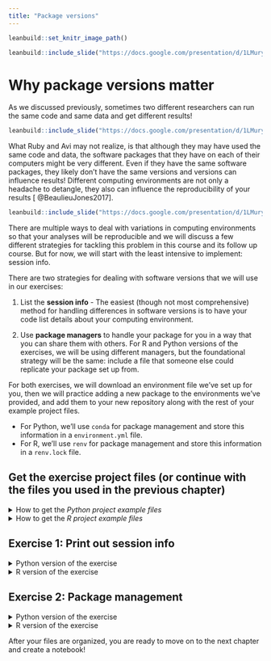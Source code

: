 ```yaml
---
title: "Package versions"
---
```


```r
leanbuild::set_knitr_image_path()
```

```r
leanbuild::include_slide("https://docs.google.com/presentation/d/1LMurysUhCjZb7DVF6KS9QmJ5NBjwWVjRn40MS9f2noE/edit#slide=id.gf62875ddf7_0_394")
```

# Why package versions matter

As we discussed previously, sometimes two different researchers can run the same code and same data and get different results!

```r
leanbuild::include_slide("https://docs.google.com/presentation/d/1LMurysUhCjZb7DVF6KS9QmJ5NBjwWVjRn40MS9f2noE/edit#slide=id.gf1accd298e_0_673")
```

What Ruby and Avi may not realize, is that although they may have used the same code and data, the software packages that they have on each of their computers might be very different. Even if they have the same software packages, they likely don't have the same versions and versions can influence results! Different computing environments are not only a headache to detangle, they also can influence the reproducibility of your results [ @BeaulieuJones2017].

```r
leanbuild::include_slide("https://docs.google.com/presentation/d/1LMurysUhCjZb7DVF6KS9QmJ5NBjwWVjRn40MS9f2noE/edit#slide=id.gf62875ddf7_0_404")
```

There are multiple ways to deal with variations in computing environments so that your analyses will be reproducible and we will discuss a few different strategies for tackling this problem in this course and its follow up course. But for now, we will start with the least intensive to implement: session info. 

There are two strategies for dealing with software versions that we will use in our exercises: 

1. List the **session info** - The easiest (though not most comprehensive) method for handling differences in software versions is to have your code list details about your computing environment.

2. Use **package managers** to handle your package for you in a way that you can share them with others. For R and Python versions of the exercises, we will be using different managers, but the foundational strategy will be the same: include a file that someone else could replicate your package set up from. 

For both exercises, we will download an environment file we've set up for you, then we will practice adding a new package to the environments we've provided, and add them to your new repository along with the rest of your example project files. 

- For Python, we'll use `conda` for package management and store this information in a `environment.yml` file. 
- For R, we'll use `renv` for package management and store this information in a `renv.lock` file. 

## Get the exercise project files (or continue with the files you used in the previous chapter)

<details> <summary>How to get the _Python project example files_</summary>
To get the _Python project example files_, [click this link](https://raw.githubusercontent.com/jhudsl/Reproducibility_in_Cancer_Informatics/main/chapter-zips/python-heatmap-chapt-6.zip).

```bash
mkdir -p chapter-zips
wget -O chapter-zips/python-heatmap-chapt-6.zip https://raw.githubusercontent.com/jhudsl/Reproducibility_in_Cancer_Informatics/main/chapter-zips/python-heatmap-chapt-6.zip
```

Now double click your chapter zip file to unzip. For Windows you may have to [follow these instructions](https://support.microsoft.com/en-us/windows/zip-and-unzip-files-f6dde0a7-0fec-8294-e1d3-703ed85e7ebc)).

```bash
unzip -o chapter-zips/python-heatmap-chapt-6.zip -d chapter-zips/
```
</details>

<details> <summary>How to get the _R project example files_</summary>
To get the _R project example files_, [click this link](https://raw.githubusercontent.com/jhudsl/Reproducibility_in_Cancer_Informatics/main/chapter-zips/r-heatmap-chapt-6.zip).

```bash
mkdir -p chapter-zips
wget -O chapter-zips/r-heatmap-chapt-6.zip https://raw.githubusercontent.com/jhudsl/Reproducibility_in_Cancer_Informatics/main/chapter-zips/r-heatmap-chapt-6.zip
```

Now double click your chapter zip file to unzip. For Windows you may have to [follow these instructions](https://support.microsoft.com/en-us/windows/zip-and-unzip-files-f6dde0a7-0fec-8294-e1d3-703ed85e7ebc)).

```bash
unzip -o chapter-zips/r-heatmap-chapt-6.zip -d chapter-zips/
```
</details>

## Exercise 1: Print out session info 

<details> <summary>Python version of the exercise</summary>

In your scientific notebook, you'll need to add two items.
1. Add the `import session_info` to a code chunk at the beginning of your notebook. 
2. Add `session_info.show()` to a new code chunk at the very end of your notebook. 
3. Save your notebook and commit it to GitHub.

</details>

<details> <summary>R version of the exercise</summary>

1. In your Rmd file, add a chunk in the very end that looks like this: 
`````
```r
sessionInfo()
```
`````
2. Now you'll want to refresh everything before you save your notebook. In the menu, where it says "Run" click the arrow and choose "Restart R Run All Chunks" to refresh everything. 
3. Save your notebook and commit it to GitHub.

</details>

## Exercise 2: Package management

<details> <summary>Python version of the exercise</summary>

1. Download this [starter conda environment.yml file](https://raw.githubusercontent.com/civisanalytics/datascience-python/master/environment.yml) by clicking on the link. 
```bash
wget -O https://raw.githubusercontent.com/civisanalytics/datascience-python/master/environment.yml
```

3. [Open up your command line](https://towardsdatascience.com/a-quick-guide-to-using-command-line-terminal-96815b97b955) and install nb_conda_kernels using this command:
```
conda install -c conda-forge nb_conda_kernels
```

https://medium.com/swlh/installing-jupyter-notebook-and-using-your-own-environment-on-mac-fa41efd4639d
https://whiteboxml.com/blog/the-definitive-guide-to-python-virtual-environments-with-conda

</details>

<details> <summary>R version of the exercise</summary>

1. Install renv using: 

```r
install.packages("renv")
```

2. Create your renv snapshot following the `renv` workflow process:

> 1. Call renv::init() to initialize a new project-local environment with a private R library,

> 2. Work in the project as normal, installing and removing new R packages as they are needed in the project,

> 3. Call renv::snapshot() to save the state of the project library to the lockfile (called renv.lock),

> 4. Continue working on your project, installing and updating R packages as needed.

> 5. Call renv::snapshot() again to save the state of your project library if your attempts to update R packages were successful, or call renv::restore() to revert to the previous state as encoded in the lockfile if your attempts to update packages introduced some new problems.

3. You should see an `renv.lock` file is now created! You will want to always include this file with your project files. This means we will want to add it to our GitHub!

4. Follow [these instructions to add your renv.lock file to the repository you created in the previous chapter](https://docs.github.com/en/repositories/working-with-files/managing-files/adding-a-file-to-a-repository#adding-a-file-to-a-repository-on-github). Later we will practice and discuss how to more fully utilize the features of GitHub. 

</details>

After your files are organized, you are ready to move on to the next chapter and create a notebook!

